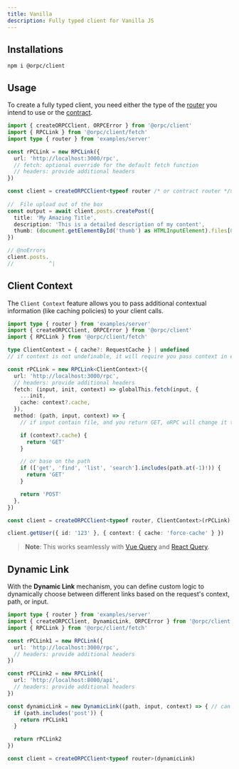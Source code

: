 ```yaml
---
title: Vanilla
description: Fully typed client for Vanilla JS
---
```


## Installations

```package-install
npm i @orpc/client
```

## Usage

To create a fully typed client, you need either the type of the [router](/docs/server/router) you intend to use or the [contract](/docs/contract/builder).

```ts twoslash
import { createORPCClient, ORPCError } from '@orpc/client'
import { RPCLink } from '@orpc/client/fetch'
import type { router } from 'examples/server'

const rPCLink = new RPCLink({
  url: 'http://localhost:3000/rpc',
  // fetch: optional override for the default fetch function
  // headers: provide additional headers
})

const client = createORPCClient<typeof router /* or contract router */>(rPCLink)
 
//  File upload out of the box
const output = await client.posts.createPost({
  title: 'My Amazing Title',
  description: 'This is a detailed description of my content',
  thumb: (document.getElementById('thumb') as HTMLInputElement).files[0]!,
})

// @noErrors
client.posts.
//           ^|
```

## Client Context

The `Client Context` feature allows you to pass additional contextual information (like caching policies) to your client calls.

```ts twoslash
import type { router } from 'examples/server'
import { createORPCClient, ORPCError } from '@orpc/client'
import { RPCLink } from '@orpc/client/fetch'

type ClientContext = { cache?: RequestCache } | undefined
// if context is not undefinable, it will require you pass context in every call

const rPCLink = new RPCLink<ClientContext>({
  url: 'http://localhost:3000/rpc',
  // headers: provide additional headers
  fetch: (input, init, context) => globalThis.fetch(input, {
    ...init,
    cache: context?.cache,
  }),
  method: (path, input, context) => {
    // if input contain file, and you return GET, oRPC will change it to POST automatically

    if (context?.cache) {
      return 'GET'
    }

    // or base on the path
    if (['get', 'find', 'list', 'search'].includes(path.at(-1)!)) {
      return 'GET'
    }

    return 'POST'
  },
})

const client = createORPCClient<typeof router, ClientContext>(rPCLink)

client.getUser({ id: '123' }, { context: { cache: 'force-cache' } })
```

> **Note**: This works seamlessly with [Vue Query](/docs/client/vue-query) and [React Query](/docs/client/react-query).

## Dynamic Link

With the **Dynamic Link** mechanism, you can define custom logic to dynamically choose between different links based on the request's context, path, or input.

```ts twoslash
import type { router } from 'examples/server'
import { createORPCClient, DynamicLink, ORPCError } from '@orpc/client'
import { RPCLink } from '@orpc/client/fetch'

const rPCLink1 = new RPCLink({
  url: 'http://localhost:3000/rpc',
  // headers: provide additional headers
})

const rPCLink2 = new RPCLink({
  url: 'http://localhost:8000/api',
  // headers: provide additional headers
})

const dynamicLink = new DynamicLink((path, input, context) => { // can be async
  if (path.includes('post')) {
    return rPCLink1
  }

  return rPCLink2
})

const client = createORPCClient<typeof router>(dynamicLink)
```